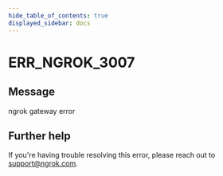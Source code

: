 ```yaml
---
hide_table_of_contents: true
displayed_sidebar: docs
---
```



# ERR_NGROK_3007

## Message

ngrok gateway error

<ErrorDetails error="err_ngrok_3007" />

## Further help

If you're having trouble resolving this error, please reach out to [support@ngrok.com](mailto:support@ngrok.com?subject=Help%20with%20ERR_NGROK_3007).
